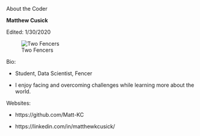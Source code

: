 

About the Coder


 **Matthew Cusick**
 

Edited: 1/30/2020

   

![Two Fencers](https://upload.wikimedia.org/wikipedia/commons/thumb/1/10/Final_Trophee_Monal_2012_n08.jpg/1024px-Final_Trophee_Monal_2012_n08.jpg 'Fencing Example')


Bio:
 
  - Student, Data Scientist, Fencer

  - I enjoy facing and overcoming challenges while learning more about the world.


Websites:

  - https://github.com/Matt-KC

  - https://linkedin.com/in/matthewkcusick/